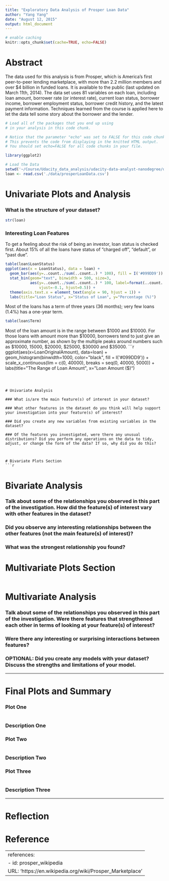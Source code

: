 ```yaml
---
title: "Exploratory Data Analysis of Prosper Loan Data"
author: "Yang Yang"
date: "August 12, 2015"
output: html_document
---
```


```r
# enable caching
knitr::opts_chunk$set(cache=TRUE, echo=FALSE)
```

Abstract
======================================
The data used for this analysis is from Prosper, which is America's first peer-to-peer lending marketplace, with more than 2.2 million members and over $4 billion in funded loans. It is available to the public (last updated on March 11th, 2014). The data set uses 81 variables on each loan, including loan amount, borrower rate (or interest rate), current loan status, borrower income, borrower employment status, borrower credit history, and the latest payment information. Techniques learned from the course is applied here to let the data tell some story about the borrower and the lender.

```r
# Load all of the packages that you end up using
# in your analysis in this code chunk.

# Notice that the parameter "echo" was set to FALSE for this code chunk.
# This prevents the code from displaying in the knitted HTML output.
# You should set echo=FALSE for all code chunks in your file.

library(ggplot2)
```

```r
# Load the Data
setwd('~/Course/Udacity_data_analysis/udacity-data-analyst-nanodegree/data_analysis_with_R_project')
loan <- read.csv('./data/prosperLoanData.csv')
```



# Univariate Plots and Analysis

### What is the structure of your dataset?

```r
str(loan)
```

### Interesting Loan Features

To get a feeling about the risk of being an investor, loan status is checked first. About 15% of all the loans have status of "charged off", "default", or "past due".
```r
table(loan$LoanStatus)
ggplot(aes(x = LoanStatus), data = loan) +
  geom_bar(aes(y=..count../sum(..count..) * 100), fill = I('#099DD9')) +
  stat_bin(geom="text", binwidth = 500, size=3,
           aes(y=..count../sum(..count..) * 100, label=format(..count../sum(..count..) * 100, digits=3),
               vjust=-0.1, hjust=0.5)) + 
  theme(axis.text.x = element_text(angle = 90, hjust = 1)) +
  labs(title="Loan Status", x="Status of Loan", y="Percentage (%)")
```

Most of the loans has a term of three years (36 months); very few loans (1.4%) has a one-year term.
```r
table(loan$Term)
```

Most of the loan amount is in the range between $1000 and $10000. For those loans with amount more than $10000, borrowers tend to just give an approximate number, as shown by the multiple peaks around numbers such as $10000, 15000, $20000, $25000, $30000 and $35000. 
```r
ggplot(aes(x=LoanOriginalAmount), data=loan) +
  geom_histogram(binwidth=1000, color="black", fill = I('#099DD9')) +
  scale_x_continuous(lim = c(0, 40000), breaks = seq(0, 40000, 5000)) +
  labs(title="The Range of Loan Amount", x="Loan Amount ($)")
```



# Univariate Analysis

### What is/are the main feature(s) of interest in your dataset?

### What other features in the dataset do you think will help support your investigation into your feature(s) of interest?

### Did you create any new variables from existing variables in the dataset?

### Of the features you investigated, were there any unusual distributions? Did you perform any operations on the data to tidy, adjust, or change the form of the data? If so, why did you do this?



# Bivariate Plots Section
```r

```

# Bivariate Analysis

### Talk about some of the relationships you observed in this part of the investigation. How did the feature(s) of interest vary with other features in the dataset?

### Did you observe any interesting relationships between the other features (not the main feature(s) of interest)?

### What was the strongest relationship you found?




# Multivariate Plots Section

```r

```

# Multivariate Analysis

### Talk about some of the relationships you observed in this part of the investigation. Were there features that strengthened each other in terms of looking at your feature(s) of interest?

### Were there any interesting or surprising interactions between features?

### OPTIONAL: Did you create any models with your dataset? Discuss the strengths and limitations of your model.

------

# Final Plots and Summary

### Plot One
```r

```

### Description One


### Plot Two
```r

```

### Description Two


### Plot Three
```r

```

### Description Three

------

# Reflection

Reference
=================================
---
references:
- id: prosper_wikipedia
  URL: 'https://en.wikipedia.org/wiki/Prosper_Marketplace'
---